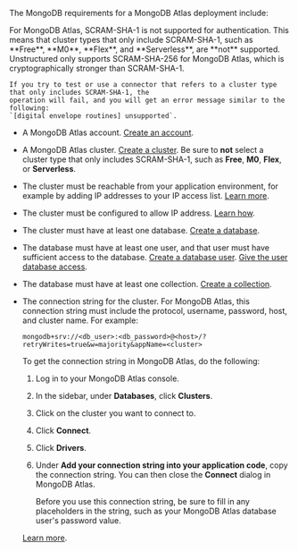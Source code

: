 The MongoDB requirements for a MongoDB Atlas deployment include:


<Warning>
    For MongoDB Atlas, SCRAM-SHA-1 is not supported for authentication. This means that cluster types that only 
    include SCRAM-SHA-1, such as **Free**, **M0**, **Flex**, and **Serverless**, are **not** supported. 
    Unstructured only supports SCRAM-SHA-256 for MongoDB Atlas, which is cryptographically stronger than SCRAM-SHA-1. 

    If you try to test or use a connector that refers to a cluster type that only includes SCRAM-SHA-1, the 
    operation will fail, and you will get an error message similar to the following: 
    `[digital envelope routines] unsupported`.
</Warning>

- A MongoDB Atlas account. [Create an account](https://www.mongodb.com/cloud/atlas/register).
- A MongoDB Atlas cluster. [Create a cluster](https://www.mongodb.com/docs/atlas/tutorial/create-new-cluster/). Be sure to **not** 
  select a cluster type that only includes SCRAM-SHA-1, such as **Free**, **M0**, **Flex**, or **Serverless**.
- The cluster must be reachable from your application environment, for example by adding IP addresses to your IP access list. [Learn more](https://www.mongodb.com/docs/atlas/setup-cluster-security/#network-and-firewall-requirements). 
- The cluster must be configured to allow IP address. [Learn how](https://www.mongodb.com/docs/atlas/security/ip-access-list/#add-ip-access-list-entries).

  <AllowIPAddressRanges />

- The cluster must have at least one database. [Create a database](https://www.mongodb.com/docs/compass/current/databases/#create-a-database).
- The database must have at least one user, and that user must have sufficient access to the database. [Create a database user](https://www.mongodb.com/docs/atlas/security-add-mongodb-users/#add-database-users). [Give the user database access](https://www.mongodb.com/docs/manual/core/authorization/).
- The database must have at least one collection. [Create a collection](https://www.mongodb.com/docs/compass/current/collections/#create-a-collection).

  <MongoDBRecordID />

- The connection string for the cluster. For MongoDB Atlas, this connection string must include the protocol, username, password, host, and cluster name. For example:

  ```text
  mongodb+srv://<db_user>:<db_password>@<host>/?retryWrites=true&w=majority&appName=<cluster>
  ```

  To get the connection string in MongoDB Atlas, do the following:

  1. Log in to your MongoDB Atlas console.
  2. In the sidebar, under **Databases**, click **Clusters**.
  3. Click on the cluster you want to connect to.
  4. Click **Connect**.
  5. Click **Drivers**.
  6. Under **Add your connection string into your application code**, copy the connection string. 
     You can then close the **Connect** dialog in MongoDB Atlas.

     Before you use this connection string, be sure to fill in any placeholders in the string, such as your MongoDB Atlas database user's password value. 

  [Learn more](https://www.mongodb.com/resources/products/fundamentals/mongodb-connection-string).